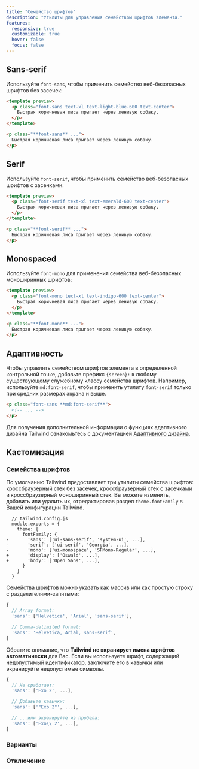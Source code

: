 ```yaml
---
title: "Семейство шрифтов"
description: "Утилиты для управления семейством шрифтов элемента."
features:
  responsive: true
  customizable: true
  hover: false
  focus: false
---
```




## Sans-serif

Используйте `font-sans`, чтобы применить семейство веб-безопасных шрифтов без засечек:

```html lightBlue
<template preview>
  <p class="font-sans text-xl text-light-blue-600 text-center">
    Быстрая коричневая лиса прыгает через ленивую собаку.
  </p>
</template>

<p class="**font-sans** ...">
  Быстрая коричневая лиса прыгает через ленивую собаку.
</p>
```

## Serif

Используйте `font-serif`, чтобы применить семейство веб-безопасных шрифтов с засечками:

```html emerald
<template preview>
  <p class="font-serif text-xl text-emerald-600 text-center">
    Быстрая коричневая лиса прыгает через ленивую собаку.
  </p>
</template>

<p class="**font-serif** ...">
  Быстрая коричневая лиса прыгает через ленивую собаку.
</p>
```

## Monospaced

Используйте `font-mono` для применения семейства веб-безопасных моноширинных шрифтов:

```html indigo
<template preview>
  <p class="font-mono text-xl text-indigo-600 text-center">
    Быстрая коричневая лиса прыгает через ленивую собаку.
  </p>
</template>

<p class="**font-mono** ...">
  Быстрая коричневая лиса прыгает через ленивую собаку.
</p>
```

## Адаптивность

Чтобы управлять семейством шрифтов элемента в определенной контрольной точке, добавьте префикс `{screen}:` к любому существующему служебному классу семейства шрифтов. Например, используйте `md:font-serif`, чтобы применить утилиту `font-serif` только при средних размерах экрана и выше.

```html
<p class="font-sans **md:font-serif**">
  <!-- ... -->
</p>
```

Для получения дополнительной информации о функциях адаптивного дизайна Tailwind ознакомьтесь с документацией [Адаптивного дизайна](/docs/responsive-design).

## Кастомизация

### Семейства шрифтов

По умолчанию Tailwind предоставляет три утилиты семейства шрифтов: кроссбраузерный стек без засечек, кроссбраузерный стек с засечками и кроссбраузерный моноширинный стек. Вы можете изменить, добавить или удалить их, отредактировав раздел `theme.fontFamily` в Вашей конфигурации Tailwind.

```diff-js
  // tailwind.config.js
  module.exports = {
    theme: {
      fontFamily: {
-       'sans': ['ui-sans-serif', 'system-ui', ...],
-       'serif': ['ui-serif', 'Georgia', ...],
-       'mono': ['ui-monospace', 'SFMono-Regular', ...],
+       'display': ['Oswald', ...],
+       'body': ['Open Sans', ...],
      }
    }
  }
```

Семейства шрифтов можно указать как массив или как простую строку с разделителями-запятыми:

```js
{
  // Array format:
  'sans': ['Helvetica', 'Arial', 'sans-serif'],

  // Comma-delimited format:
  'sans': 'Helvetica, Arial, sans-serif',
}
```

Обратите внимание, что **Tailwind не экранирует имена шрифтов автоматически** для Вас. Если вы используете шрифт, содержащий недопустимый идентификатор, заключите его в кавычки или экранируйте недопустимые символы.

```js
{
  // Не сработает:
  'sans': ['Exo 2', ...],

  // Добавьте кавычки:
  'sans': ['"Exo 2"', ...],

  // ...или экранируйте из пробела:
  'sans': ['Exo\\ 2', ...],
}

```

### Варианты

<Variants plugin="fontFamily" />

### Отключение

<Disabling plugin="fontFamily" />
